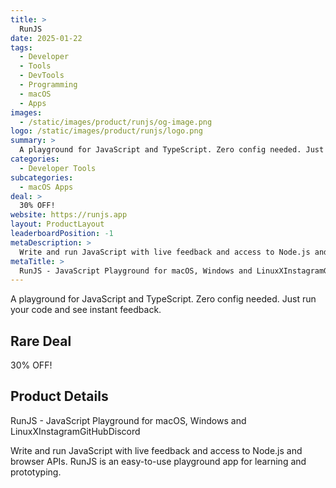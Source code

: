 ```yaml
---
title: >
  RunJS
date: 2025-01-22
tags:
  - Developer
  - Tools
  - DevTools
  - Programming
  - macOS
  - Apps
images:
  - /static/images/product/runjs/og-image.png
logo: /static/images/product/runjs/logo.png
summary: >
  A playground for JavaScript and TypeScript. Zero config needed. Just run your code and see instant feedback.
categories:
  - Developer Tools
subcategories:
  - macOS Apps
deal: >
  30% OFF!
website: https://runjs.app
layout: ProductLayout
leaderboardPosition: -1
metaDescription: >
  Write and run JavaScript with live feedback and access to Node.js and browser APIs. RunJS is an easy-to-use playground app for learning and prototyping.
metaTitle: >
  RunJS - JavaScript Playground for macOS, Windows and LinuxXInstagramGitHubDiscord
---
```

A playground for JavaScript and TypeScript. Zero config needed. Just run your code and see instant feedback.

## Rare Deal

30% OFF!

## Product Details

RunJS - JavaScript Playground for macOS, Windows and LinuxXInstagramGitHubDiscord

Write and run JavaScript with live feedback and access to Node.js and browser APIs. RunJS is an easy-to-use playground app for learning and prototyping.
